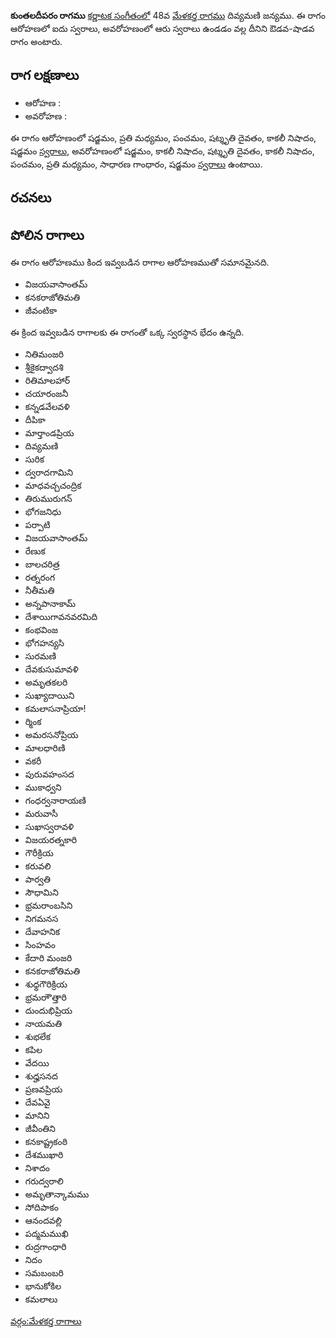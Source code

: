 {{Infobox ragam
	| name          	= కుంతలదీపరం
	| synonym	    	= 
	| mela          	= 
	| chakra        	= 
	| janaka        	= 
	| type          	= ఔడవ-శాడవ
	| arohanam      	= {{svaraC|S|M2|P|D3|N3|S'}} 
	| avarohanam    	= {{svaraC|S'|N3|D3|N3|P|M2|G2|S}}
	| jeeva         	=
	| chhaya        	=
	| nyasa         	=
	| vishesha      	= 
	| equivalent  		= 
}}
{{కర్ణాటక సంగీత రాగాలు}}
'''కుంతలదీపరం రాగము''' [[కర్ణాటక సంగీతం]]లో 48వ [[మేళకర్త రాగము]] దివ్యమణి జన్యము.  ఈ రాగం ఆరోహణలో ఐదు స్వరాలు, అవరోహణంలో ఆరు స్వరాలు ఉండడం వల్ల దీనిని ఔడవ-షాడవ రాగం అంటారు.


==రాగ లక్షణాలు==


* ఆరోహణ : {{svaraC|S|M2|P|D3|N3|S'}} 
* అవరోహణ : {{svaraC|S'|N3|D3|N3|P|M2|G2|S}}

ఈ రాగం ఆరోహణంలో షడ్జమం, ప్రతి మధ్యమం, పంచమం, షట్శృతి దైవతం, కాకలీ నిషాదం, షడ్జమం [[స్వరాలు]], అవరోహణంలో షడ్జమం, కాకలీ నిషాదం, షట్శృతి దైవతం, కాకలీ నిషాదం, పంచమం, ప్రతి మధ్యమం, సాధారణ గాంధారం, షడ్జమం [[స్వరాలు]] ఉంటాయి.

==రచనలు==



==పోలిన రాగాలు==
ఈ రాగం ఆరోహణము కింద ఇవ్వబడిన రాగాల ఆరోహణముతో సమానమైనది.
* విజయవాసాంతమ్
* కనకరాజోతిమతి
* జీవంటికా

ఈ క్రింద ఇవ్వబడిన రాగాలకు ఈ రాగంతో ఒక్క స్వరస్థాన భేదం ఉన్నది.
* నితిమంజరి
* శ్రీకైకద్వాదశి
* రితిమాలహార్
* చయారంజనీ
* కన్నడవేలవళి
* దీపికా
* మార్తాండప్రియ
* దివ్యమణి
* సురిక
* ద్వరాదగామిని
* మాధవచ్చచంద్రిక
* తిరుమురుగన్
* భోగజనిధు
* పర్పాటి
* విజయవాసాంతమ్
* రేణుక
* బాలచరిత్ర
* రత్నరంగ
* నీతీమతి
* అన్నపానాకామ్
* దేశాయిగావనవరమిది
* కంభవింజ
* భోగహన్యసి
* సురమణి
* దేవకుసుమావళి
* అమృతకలరి
* సుఖ్యాదాయిని
* కమలాసనాప్రియా!
* ర్మింక
* అమరసనోప్రియ
* మాలధారిణి
* వకరీ
* పురువహంసద
* ముకాధ్వని
* గంధర్వనారాయణి
* మరువాసీ
* సుఖాస్వరావళి
* విజయరత్నకారి
* గౌరీక్రియ
* కరువలి
* పార్వతి
* సౌధామిని
* భ్రమరాంబసిని
* నిగమనస
* దేవాహనిక
* సింహవం
* కేదారి మంజరి
* కనకరాజోతిమతి
* శుధ్ధగౌరిక్రియ
* భ్రమరాౌత్తారి
* దుందుభిప్రియ
* నాయమతి
* శుభలేక
* కపిల
* వేదయి
* శుధ్హసనద
* ప్రణవప్రియ
* దేవఏవై
* మానిని
* జీవీంతిని
* కనకాష్ట్రకంఠి
* దేశముఖారి
* నిశాదం
* గరుద్వరాలి
* అమృతాన్కామము
* సోదిపాకం
* ఆనందవల్లి
* పద్మమముఖి
* రుద్రగాంధారి
* నిదం
* సమబంబరి
* భానుకోకిల
* కమలాలు



[[వర్గం:మేళకర్త రాగాలు]]